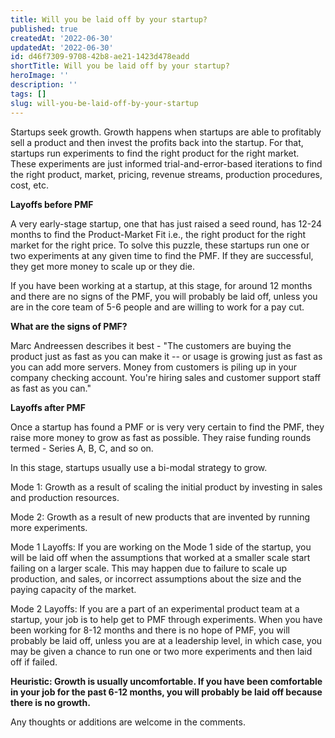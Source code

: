 ```yaml
---
title: Will you be laid off by your startup?
published: true
createdAt: '2022-06-30'
updatedAt: '2022-06-30'
id: d46f7309-9708-42b8-ae21-1423d478eadd
shortTitle: Will you be laid off by your startup?
heroImage: ''
description: ''
tags: []
slug: will-you-be-laid-off-by-your-startup
---
```

Startups seek growth. Growth happens when startups are able to profitably sell a product and then invest the profits back into the startup. For that, startups run experiments to find the right product for the right market. These experiments are just informed trial-and-error-based iterations to find the right product, market, pricing, revenue streams, production procedures, cost, etc.  
  
**Layoffs before PMF**  
  
A very early-stage startup, one that has just raised a seed round, has 12-24 months to find the Product-Market Fit i.e., the right product for the right market for the right price. To solve this puzzle, these startups run one or two experiments at any given time to find the PMF. If they are successful, they get more money to scale up or they die.  
  
If you have been working at a startup, at this stage, for around 12 months and there are no signs of the PMF, you will probably be laid off, unless you are in the core team of 5-6 people and are willing to work for a pay cut.  
  
**What are the signs of PMF?**

  
Marc Andreessen describes it best - "The customers are buying the product just as fast as you can make it -- or usage is growing just as fast as you can add more servers. Money from customers is piling up in your company checking account. You're hiring sales and customer support staff as fast as you can."  
  
**Layoffs after PMF**  
  
Once a startup has found a PMF or is very very certain to find the PMF, they raise more money to grow as fast as possible. They raise funding rounds termed - Series A, B, C, and so on.  
  
In this stage, startups usually use a bi-modal strategy to grow.  
  
Mode 1: Growth as a result of scaling the initial product by investing in sales and production resources.  
  
Mode 2: Growth as a result of new products that are invented by running more experiments.  
  
Mode 1 Layoffs: If you are working on the Mode 1 side of the startup, you will be laid off when the assumptions that worked at a smaller scale start failing on a larger scale. This may happen due to failure to scale up production, and sales, or incorrect assumptions about the size and the paying capacity of the market.  
  
Mode 2 Layoffs: If you are a part of an experimental product team at a startup, your job is to help get to PMF through experiments. When you have been working for 8-12 months and there is no hope of PMF, you will probably be laid off, unless you are at a leadership level, in which case, you may be given a chance to run one or two more experiments and then laid off if failed.  
  
**Heuristic: Growth is usually uncomfortable. If you have been comfortable in your job for the past 6-12 months, you will probably be laid off because there is no growth.**  
  
Any thoughts or additions are welcome in the comments.
